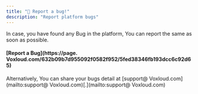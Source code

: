 ```yaml
---
title: "🐞 Report a bug!"
description: "Report platform bugs"
---
```


In case, you have found any Bug in the platform, You can report the same as soon as possible.

#### [**Report a Bug**](https://page. Voxloud.com/632b09b7d955092f0582f952/5fed38346fb193dcc6c92d65)

Alternatively, You can share your bugs detail at [support@ Voxloud.com](mailto:support@ Voxloud.com)[.](mailto:support@ Voxloud.com)